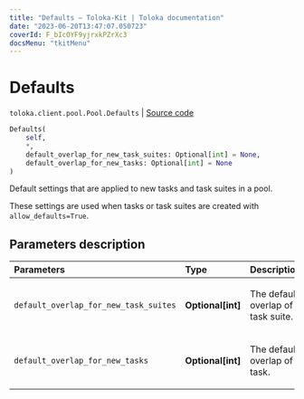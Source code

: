 ```yaml
---
title: "Defaults — Toloka-Kit | Toloka documentation"
date: "2023-06-20T13:47:07.050723"
coverId: F_bIcOYF9yjrxkPZrXc3
docsMenu: "tkitMenu"
---
```


# Defaults

`toloka.client.pool.Pool.Defaults` | [Source code](https://github.com/Toloka/toloka-kit/blob/v1.2.0/src/client/pool/__init__.py#L150)

```python
Defaults(
    self,
    *,
    default_overlap_for_new_task_suites: Optional[int] = None,
    default_overlap_for_new_tasks: Optional[int] = None
)
```

Default settings that are applied to new tasks and task suites in a pool.

These settings are used when tasks or task suites are created with `allow_defaults=True`.

## Parameters description

| Parameters | Type | Description |
| :----------| :----| :-----------|
`default_overlap_for_new_task_suites`|**Optional\[int\]**|<p>The default overlap of a task suite.</p>
`default_overlap_for_new_tasks`|**Optional\[int\]**|<p>The default overlap of a task.</p>